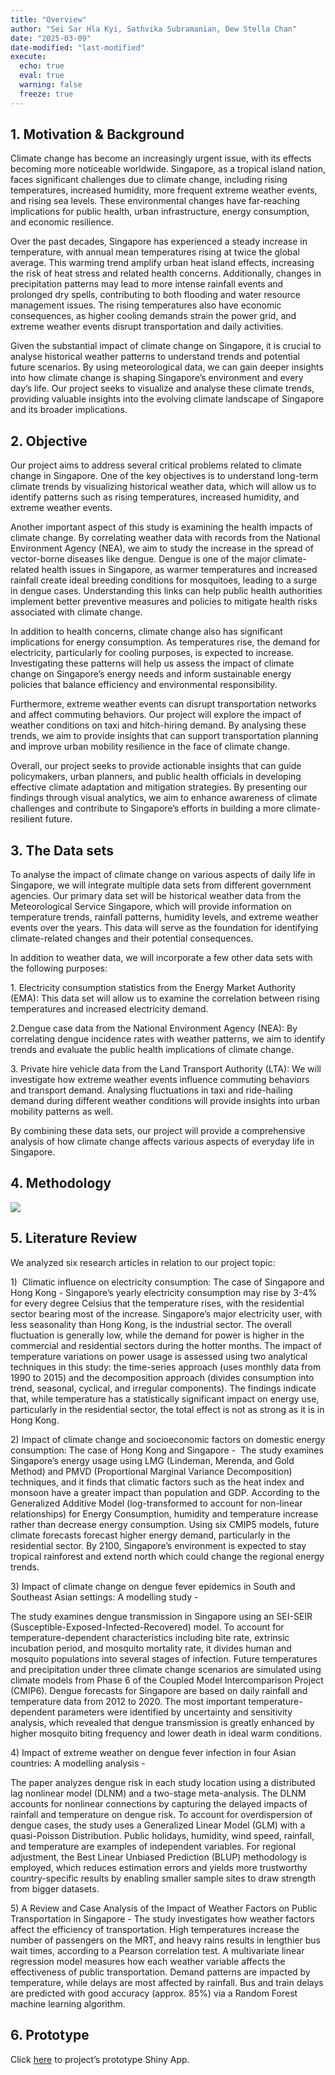 ```yaml
---
title: "Overview"
author: "Sei Sar Hla Kyi, Sathvika Subramanian, Dew Stella Chan"
date: "2025-03-09"
date-modified: "last-modified"
execute:
  echo: true
  eval: true
  warning: false
  freeze: true
---
```


## 1. Motivation & Background

Climate change has become an increasingly urgent issue, with its effects becoming more noticeable worldwide. Singapore, as a tropical island nation, faces significant challenges due to climate change, including rising temperatures, increased humidity, more frequent extreme weather events, and rising sea levels. These environmental changes have far-reaching implications for public health, urban infrastructure, energy consumption, and economic resilience.

Over the past decades, Singapore has experienced a steady increase in temperature, with annual mean temperatures rising at twice the global average. This warming trend amplify urban heat island effects, increasing the risk of heat stress and related health concerns. Additionally, changes in precipitation patterns may lead to more intense rainfall events and prolonged dry spells, contributing to both flooding and water resource management issues. The rising temperatures also have economic consequences, as higher cooling demands strain the power grid, and extreme weather events disrupt transportation and daily activities.

Given the substantial impact of climate change on Singapore, it is crucial to analyse historical weather patterns to understand trends and potential future scenarios. By using meteorological data, we can gain deeper insights into how climate change is shaping Singapore’s environment and every day's life. Our project seeks to visualize and analyse these climate trends, providing valuable insights into the evolving climate landscape of Singapore and its broader implications.

## 2. Objective

Our project aims to address several critical problems related to climate change in Singapore. One of the key objectives is to understand long-term climate trends by visualizing historical weather data, which will allow us to identify patterns such as rising temperatures, increased humidity, and extreme weather events.

Another important aspect of this study is examining the health impacts of climate change. By correlating weather data with records from the National Environment Agency (NEA), we aim to study the increase in the spread of vector-borne diseases like dengue. Dengue is one of the major climate-related health issues in Singapore, as warmer temperatures and increased rainfall create ideal breeding conditions for mosquitoes, leading to a surge in dengue cases. Understanding this links can help public health authorities implement better preventive measures and policies to mitigate health risks associated with climate change.

In addition to health concerns, climate change also has significant implications for energy consumption. As temperatures rise, the demand for electricity, particularly for cooling purposes, is expected to increase. Investigating these patterns will help us assess the impact of climate change on Singapore’s energy needs and inform sustainable energy policies that balance efficiency and environmental responsibility.

Furthermore, extreme weather events can disrupt transportation networks and affect commuting behaviors. Our project will explore the impact of weather conditions on taxi and hitch-hiring demand. By analysing these trends, we aim to provide insights that can support transportation planning and improve urban mobility resilience in the face of climate change.

Overall, our project seeks to provide actionable insights that can guide policymakers, urban planners, and public health officials in developing effective climate adaptation and mitigation strategies. By presenting our findings through visual analytics, we aim to enhance awareness of climate challenges and contribute to Singapore’s efforts in building a more climate-resilient future.

## 3. The Data sets

To analyse the impact of climate change on various aspects of daily life in Singapore, we will integrate multiple data sets from different government agencies. Our primary data set will be historical weather data from the Meteorological Service Singapore, which will provide information on temperature trends, rainfall patterns, humidity levels, and extreme weather events over the years. This data will serve as the foundation for identifying climate-related changes and their potential consequences.

In addition to weather data, we will incorporate a few other data sets with the following purposes:

1\. Electricity consumption statistics from the Energy Market Authority (EMA): This data set will allow us to examine the correlation between rising temperatures and increased electricity demand.

2.Dengue case data from the National Environment Agency (NEA): By correlating dengue incidence rates with weather patterns, we aim to identify trends and evaluate the public health implications of climate change.

3\. Private hire vehicle data from the Land Transport Authority (LTA): We will investigate how extreme weather events influence commuting behaviors and transport demand. Analysing fluctuations in taxi and ride-hailing demand during different weather conditions will provide insights into urban mobility patterns as well.

By combining these data sets, our project will provide a comprehensive analysis of how climate change affects various aspects of everyday life in Singapore.

## 4. Methodology

![](images/Methodology.png){fig-align="center"}

## 5. Literature Review

We analyzed six research articles in relation to our project topic:

1\)  Climatic influence on electricity consumption: The case of Singapore and Hong Kong - Singapore's yearly electricity consumption may rise by 3-4% for every degree Celsius that the temperature rises, with the residential sector bearing most of the increase. Singapore's major electricity user, with less seasonality than Hong Kong, is the industrial sector. The overall fluctuation is generally low, while the demand for power is higher in the commercial and residential sectors during the hotter months. The impact of temperature variations on power usage is assessed using two analytical techniques in this study: the time-series approach (uses monthly data from 1990 to 2015) and the decomposition approach (divides consumption into trend, seasonal, cyclical, and irregular components). The findings indicate that, while temperature has a statistically significant impact on energy use, particularly in the residential sector, the total effect is not as strong as it is in Hong Kong.

2\) Impact of climate change and socioeconomic factors on domestic energy consumption: The case of Hong Kong and Singapore -  The study examines Singapore's energy usage using LMG (Lindeman, Merenda, and Gold Method) and PMVD (Proportional Marginal Variance Decomposition) techniques, and it finds that climatic factors such as the heat index and monsoon have a greater impact than population and GDP. According to the Generalized Additive Model (log-transformed to account for non-linear relationships) for Energy Consumption, humidity and temperature increase rather than decrease energy consumption. Using six CMIP5 models, future climate forecasts forecast higher energy demand, particularly in the residential sector. By 2100, Singapore's environment is expected to stay tropical rainforest and extend north which could change the regional energy trends.

3\) Impact of climate change on dengue fever epidemics in South and Southeast Asian settings: A modelling study -

The study examines dengue transmission in Singapore using an SEI-SEIR (Susceptible-Exposed-Infected-Recovered) model. To account for temperature-dependent characteristics including bite rate, extrinsic incubation period, and mosquito mortality rate, it divides human and mosquito populations into several stages of infection. Future temperatures and precipitation under three climate change scenarios are simulated using climate models from Phase 6 of the Coupled Model Intercomparison Project (CMIP6). Dengue forecasts for Singapore are based on daily rainfall and temperature data from 2012 to 2020. The most important temperature-dependent parameters were identified by uncertainty and sensitivity analysis, which revealed that dengue transmission is greatly enhanced by higher mosquito biting frequency and lower death in ideal warm conditions.

4\) Impact of extreme weather on dengue fever infection in four Asian countries: A modelling analysis -

The paper analyzes dengue risk in each study location using a distributed lag nonlinear model (DLNM) and a two-stage meta-analysis. The DLNM accounts for nonlinear connections by capturing the delayed impacts of rainfall and temperature on dengue risk. To account for overdispersion of dengue cases, the study uses a Generalized Linear Model (GLM) with a quasi-Poisson Distribution. Public holidays, humidity, wind speed, rainfall, and temperature are examples of independent variables. For regional adjustment, the Best Linear Unbiased Prediction (BLUP) methodology is employed, which reduces estimation errors and yields more trustworthy country-specific results by enabling smaller sample sites to draw strength from bigger datasets.

5\) A Review and Case Analysis of the Impact of Weather Factors on Public Transportation in Singapore - The study investigates how weather factors affect the efficiency of transportation. High temperatures increase the number of passengers on the MRT, and heavy rains results in lengthier bus wait times, according to a Pearson correlation test. A multivariate linear regression model measures how each weather variable affects the effectiveness of public transportation. Demand patterns are impacted by temperature, while delays are most affected by rainfall. Bus and train delays are predicted with good accuracy (approx. 85%) via a Random Forest machine learning algorithm.

## 6. Prototype

Click [here](https://dewschan.shinyapps.io/Grp7_Shiny/) to project's prototype Shiny App.
